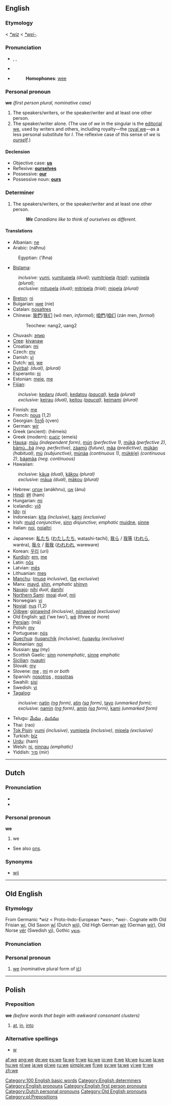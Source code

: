 ==English==

{{rank|so|me|an|42|we|who|said|would}}

===Etymology===
{{OE.}} {{Unicode|'''[[we#Old English|wē]]'''}} < {{PG.}} ''[[*wiz]]'' < {{PIE.}} ''[[*wei-]]''.

===Pronunciation===
*{{IPA|/wiː/}}, {{SAMPA|/wi:/}}, {{AHD|wē}}
*{{audio|en-us-we.ogg|Audio (US)}}
*{{Rhymes|iː}}
*:'''Homophones''': [[wee]]

===Personal pronoun===
'''we''' ''(first person plural, nominative case)''

# The speakers/writers, or the speaker/writer and at least one other person.
# The speaker/writer alone. (The use of ''we'' in the singular is the [[editorial we]], used by writers and others, including royalty—the [[royal we]]—as a less personal substitute for ''I''. The reflexive case of this sense of ''we'' is ''[[ourself]]''.)

====Declension====
* Objective case: '''[[us]]'''
* Reflexive: '''[[ourselves]]'''
* Possessive: '''[[our]]'''
* Possessive noun: '''[[ours]]'''

===Determiner===
# The speakers/writers, or the speaker/writer and at least one other person.
#: '''''We''' Canadians like to think of ourselves as different.''

====Translations====
{{trans-top}}
*Albanian: [[ne]]
*Arabic: {{ARchar|[[نحن|نَحْنُ]]}} (náħnu)
:Egyptian: {{ARchar|[[احنا|إحنا]]}} (’íħna) 
*[[Bislama]]:
:''inclusive:'' [[yumi]], [[yumitupela]] ''(dual)''; [[yumitripela]] ''([[trial]])''; [[yumipela]] ''(plural)'';
:''exclusive:'' [[mitupela]] ''(dual)''; [[mitripela]] ''(trial)''; [[mipela]] ''(plural)''
*[[Breton]]: [[ni]]
*Bulgarian: [[ние]] (nie)
*Catalan: [[nosaltres]]
*Chinese: [[我們]]/[[我们]] (wǒ men, ''informal''); [[咱們]]/[[咱们]] (zán men, ''formal'')
*:Teochew: nang2, uang2
*Chuvash: [[эпир]]
*[[Cree]]: [[kiyanaw]]
*Croatian: [[mi]]
*Czech: [[my#Czech|my]]
*Danish: [[vi]]
*Dutch: [[wij]], [[we#Dutch|we]]
*[[Dyirbal]]: {{IPAchar|[[ŋaliɖi]]}} ''(dual)'', {{IPAchar|[[ŋanaɖi]]}} ''(plural)''
*Esperanto: [[ni]]
*Estonian: [[meie]], [[me]]
*[[Fijian]]:
:''inclusive:'' [[kedaru]] ''(dual)'', [[kedatou]] ''([[paucal]])'', [[keda]] ''(plural)''
:''exclusive:'' [[keirau]] ''(dual)'', [[keitou]] ''([[paucal]])'', [[keimami]] ''(plural)''
*Finnish: [[me#Finnish|me]]
*French: [[nous]] (1,2)
*Georgian: [[ჩვენ]] (çven)
*German: [[wir]]
*Greek (ancient): {{IPAchar|[[ἡμεῖς]]}} (hēmeís)
*Greek (modern): [[εμείς]] (emeís)
*[[Hausa]]: [[múu]] ''(independent form)'', [[mún]] ''(perfective 1)'', [[múkà]] ''(perfective 2)'', [[bàmù...bá]] ''(neg. perfective)'', [[záamù]] ''(future)'', [[mâa]] ''(predictive)'', [[múkàn]] ''(habitual)'', [[mù]] ''(subjunctive)'', [[múnàa]] ''(continuous 1)'', [[múkè(e)]] ''(continuous 2)'', [[báamàa]] ''(neg. continuous)''
*Hawaiian:
:''inclusive:'' [[kāua]] ''(dual)'', [[kākou]] ''(plural)''
:''exclusive:'' [[māua]] ''(dual)'', [[mākou]] ''(plural)''
*Hebrew: [[אנחנו]] (anákhnu), [[אנו]] (ánu)
*[[Hindi]]: [[हम]] (ham)
*Hungarian: [[mi]]
*Icelandic: [[við]]
*[[Ido]]: [[ni]]
*Indonesian: [[kita]] ''(inclusive)'', [[kami]] ''(exclusive)''
*Irish: [[muid]] ''conjunctive'', [[sinn]] ''disjunctive''; ''emphatic'' [[muidne]], [[sinne]]
*Italian: [[noi]], [[noialtri]]
{{trans-mid}}
*Japanese: [[私たち]] ([[わたしたち]], watashi-tachí), [[我ら]] / [[我等]] ([[われら]], waréra), [[我々]] / [[我我]] ([[われわれ]], wareware)
*Korean: [[우리]] (uri)
*[[Kurdish]]: [[em]], [[me#Kurdish|me]]
*Latin: [[nos|nōs]]
*Latvian: [[mēs]]
*Lithuanian: [[mes#Lithuanian|mes]]
*[[Manchu]]: ([[muse]] ''inclusive''), ([[be]] ''exclusive'')
*Manx: [[mayd]], [[shin]], ''emphatic'' [[shinyn]]
*[[Navajo]]: [[nihí]] ''dual'', [[danihí]] {{p}}
*[[Northern Sami]]: [[moai]] ''dual'', [[mii]] {{p}}
*Norwegian: [[vi]]
*[[Novial]]: [[nus]] (1,2)
*[[Ojibwe]]: [[giinawind]] ''(inclusive)'', [[niinawind]] ''(exclusive)''
*Old English: [[wit#Old English|wit]] (‘we two’), [[we#Old English|wē]] (three or more)
*[[Persian]]: {{FAchar|[[ما]]}} (mā)
*Polish: [[my#Polish|my]]
*Portuguese: [[nós]]
*[[Quechua]]: [[ñuqanchik]] ''(inclusive)'', [[ñuqayku]] ''(exclusive)''
*Romanian: [[noi]]
*Russian: [[мы]] (my)
*Scottish Gaelic: [[sinn]] ''nonemphatic'', [[sinne]] ''emphatic''
*[[Sicilian]]: [[nuautri]]
*Slovak: [[my]]
*Slovene: [[me#Slovene|me]] {{f}}, [[mi#Slovene|mi]] ''m or both''
*Spanish: [[nosotros]] {{m}}, [[nosotras]] {{f}}
*Swahili: [[sisi]]
*Swedish: [[vi]]
*[[Tagalog]]:
:''inclusive:'' [[natin]] ''([[ng]] form)'', [[atin]] ''([[sa]] form)'', [[tayo]] ''(unmarked form)'';
:''exclusive:'' [[namin]] ''([[ng]] form)'', [[amin]] ''([[sa]] form)'', [[kami]] ''(unmarked form)''
*Telugu: [[మేము]] , [[మనము]]
*Thai: {{THchar|[[เรา]]}} (rao)
*[[Tok Pisin]]: [[yumi]] ''(inclusive)'', [[yumipela]] ''(inclusive)'', [[mipela]] ''(exclusive)''
*Turkish: [[biz]]
*[[Urdu]]: {{URchar|[[هم|هَم]]}} (ham)
*Welsh: [[ni]], [[ninnau]] ''(emphatic)'' 
*Yiddish: [[מיר]] (mir)
{{trans-bottom}}

[[Category:100 English basic words]]
[[Category:English determiners]]
[[Category:English pronouns]]
[[Category:English first person pronouns]]

----

==Dutch==
===Pronunciation===
*{{IPA|/wə/}}
*{{SAMPA|/w@/}}

===Personal pronoun===
'''we'''
#we

*See also [[ons]].

===Synonyms===
*[[wij]]

[[Category:Dutch personal pronouns]]

----

==Old English==
===Etymology===
From Germanic ''*wiz'' < Proto-Indo-European ''*wes-, *wei-''. Cognate with Old Frisian [[wi]], Old Saxon [[wi|wī]] (Dutch [[wij]]), Old High German [[wir]] (German [[wir]]), Old Norse [[vér]] (Swedish [[vi]]), Gothic [[𐍅𐌴𐌹𐍃]].

===Pronunciation===
{{IPA|/we:/}}

===Personal pronoun===
{{Unicode|'''wē'''}}
# [[we#English|we]] (nominative plural form of [[ic|iċ]])

[[Category:Old English pronouns]]

----

==Polish==
===Preposition===
'''we''' ''(before words that begin with awkward consonant clusters)''
#[[at]], [[in]], [[into]]

===Alternative spellings===
*[[w#Polish|w]]

[[Category:pl:Prepositions]]

[[af:we]]
[[ang:we]]
[[de:we]]
[[es:we]]
[[fa:we]]
[[fr:we]]
[[ko:we]]
[[io:we]]
[[it:we]]
[[kk:we]]
[[ku:we]]
[[la:we]]
[[hu:we]]
[[nl:we]]
[[ja:we]]
[[pl:we]]
[[ru:we]]
[[simple:we]]
[[fi:we]]
[[sv:we]]
[[ta:we]]
[[vi:we]]
[[tr:we]]
[[zh:we]]